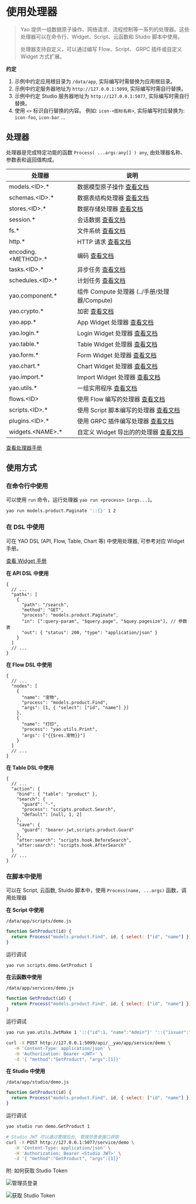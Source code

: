 # 使用处理器

<blockquote>
  <p>
    Yao
    提供一组数据原子操作、网络请求、流程控制等一系列的处理器。这些处理器可以在命令行、Widget、Script、云函数和
    Studio 脚本中使用。
  </p>
  <p>
    处理器支持自定义，可以通过编写 Flow、Script、 GRPC 插件或自定义 Widget
    方式扩展。
  </p>
</blockquote>

**约定**

1. 示例中约定应用根目录为 `/data/app`, 实际编写时需替换为应用根目录。
2. 示例中约定服务器地址为 `http://127.0.0.1:5099`, 实际编写时需自行替换。
3. 示例中约定 Studio 服务器地址为 `http://127.0.0.1:5077`, 实际编写时需自行替换。
4. 使用 `<>` 标识自行替换的内容。 例如: `icon-<图标名称>`, 实际编写时应替换为: `icon-foo`, `icon-bar` ...

## 处理器

处理器是完成特定功能的函数 `Process( ...args:any[] ) any`, 由处理器名称、参数表和返回值构成。

| 处理器                | 说明                                                        |
| --------------------- | ----------------------------------------------------------- |
| models.<ID\>.\*       | 数据模型原子操作 [查看文档](../手册/处理器/Model)           |
| schemas.<ID\>.\*      | 数据表结构处理器 [查看文档](../手册/处理器/Schema)          |
| stores.<ID\>.\*       | 数据存储处理器 [查看文档](../手册/处理器/Store)             |
| session.\*            | 会话数据 [查看文档](../手册/处理器/Session)                 |
| fs.\*                 | 文件系统 [查看文档](../手册/处理器/Network)                 |
| http.\*               | HTTP 请求 [查看文档](../手册/处理器/Session)                |
| encoding.<METHOD\>.\* | 编码 [查看文档](../手册/处理器/Encoding)                    |
| tasks.<ID\>.\*        | 异步任务 [查看文档](../手册/处理器/Task)                    |
| schedules.<ID\>.\*    | 计划任务 [查看文档](../手册/处理器/Schedule)                |
| yao.component.\*      | 组件 Compute 处理器 (../手册/处理器/Compute)                |
| yao.crypto.\*         | 加密 [查看文档](../手册/处理器/Crypto)                      |
| yao.app.\*            | App Widget 处理器 [查看文档](../手册/处理器/App)            |
| yao.login.\*          | Login Widget 处理器 [查看文档](../手册/处理器/Login)        |
| yao.table.\*          | Table Widget 处理器 [查看文档](../手册/处理器/Table)        |
| yao.form.\*           | Form Widget 处理器 [查看文档](../手册/处理器/Form)          |
| yao.chart.\*          | Chart Widget 处理器 [查看文档](../手册/处理器/Chart)        |
| yao.import.\*         | Import Widget 处理器 [查看文档](../手册/处理器/Chart)       |
| yao.utils.\*          | 一组实用程序 [查看文档](../手册/处理器/Utils)               |
| flows.<ID\>           | 使用 Flow 编写的处理器 [查看文档](逻辑编排)                 |
| scripts.<ID\>.\*      | 使用 Script 脚本编写的处理器 [查看文档](逻辑编排)           |
| plugins.<ID\>.\*      | 使用 GRPC 插件编写处理器 [查看文档](../进阶/编写插件)       |
| widgets.<NAME\>.\*    | 自定义 Widget 导出的的处理器 [查看文档](../专家/编写Widget) |

[查看处理器手册](../手册/处理器/Index)

## 使用方式

### 在命令行中使用

可以使用 `run` 命令，运行处理器 `yao run <process> [args...]`。

```bash
yao run models.product.Paginate '::{}' 1 2
```

### 在 DSL 中使用

可在 YAO DSL (API, Flow, Table, Chart 等) 中使用处理器, 可参考对应 Widget 手册。

[查看 Widget 手册](../手册/Widgets/Index)

**在 API DSL 中使用**

```jsonc
{
  // ...
  "paths": [
    {
      "path": "/search",
      "method": "GET",
      "process": "models.product.Paginate",
      "in": [":query-param", "$query.page", "$quey.pagesize"], // 参数表
      "out": { "status": 200, "type": "application/json" }
    }
  ]
  // ...
}
```

**在 Flow DSL 中使用**

```jsonc
{
  // ...
  "nodes": [
    {
      "name": "宠物",
      "process": "models.product.Find",
      "args": [1, { "select": ["id", "name"] }]
    },
    {
      "name": "打印",
      "process": "yao.utils.Print",
      "args": ["{{$res.宠物}}"]
    }
  ]
  // ...
}
```

**在 Table DSL 中使用**

```jsonc
{
  // ...
  "action": {
    "bind": { "table": "product" },
    "search": {
      "guard": "-",
      "process": "scripts.product.Search",
      "default": [null, 1, 2]
    },
    "save": {
      "guard": "bearer-jwt,scripts.product.Guard"
    },
    "after:search": "scripts.hook.BeforeSearch",
    "after:search": "scripts.hook.AfterSearch"
  }
  // ...
}
```

### 在脚本中使用

可以在 Script, 云函数, Stuido 脚本中，使用 `Process(name, ...args)` 函数，调用处理器

**在 Script 中使用**

`/data/app/scripts/demo.js`

```javascript
function GetProduct(id) {
  return Process("models.product.Find", id, { select: ["id", "name"] });
}
```

运行调试

```bash
yao run scripts.demo.GetProduct 1
```

**在云函数中使用**

`/data/app/services/demo.js`

```javascript
function GetProduct(id) {
  return Process("models.product.Find", id, { select: ["id", "name"] });
}
```

运行调试

```bash
yao run yao.utils.JwtMake 1 '::{"id":1, "name":"Admin"}' '::{"issuer":"yao"}'
```

```bash
curl -X POST http://127.0.0.1:5099/api/__yao/app/service/demo \
   -H 'Content-Type: application/json' \
   -H 'Authorization: Bearer <JWT>' \
   -d '{ "method":"GetProduct", "args":[1]}'
```

**在 Studio 中使用**

`/data/app/studio/demo.js`

```javascript
function GetProduct(id) {
  return Process("models.product.Find", id, { select: ["id", "name"] });
}
```

运行调试

```bash
yao studio run demo.GetProduct 1
```

```bash
# Studio JWT 可以通过管理后台, 管理员登录接口获取
curl -X POST http://127.0.0.1:5077/service/demo \
   -H 'Content-Type: application/json' \
   -H 'Authorization: Bearer <Studio JWT>' \
   -d '{ "method":"GetProduct", "args":[1]}'

```

附: 如何获取 Studio Token

![管理员登录](./assets/jwt-token-step1.jpg)

![获取 Studio Token](./assets/jwt-token-step2.jpg)

<Div style={{ display: "flex", justifyContent: "space-between" }}>
  <Link type="prev" title="编写图表" link="基础/编写图表"></Link>
  <Link type="next" title="使用Widgets" link="基础/使用Widgets"></Link>
</Div>
